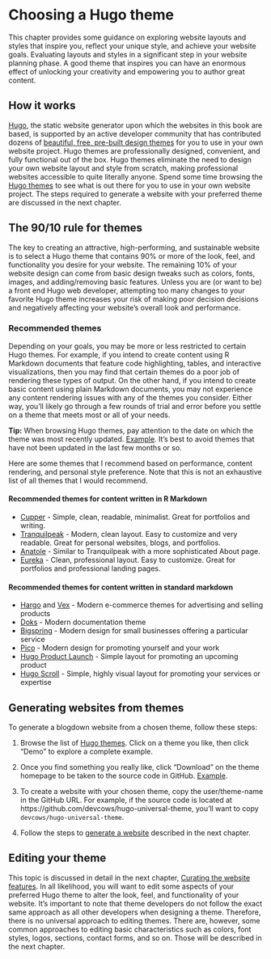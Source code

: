 # Choosing a Hugo theme {#style}

This chapter provides some guidance on exploring website layouts and styles that inspire you, reflect your unique style, and achieve your website goals. Evaluating layouts and styles in a significant step in your website planning phase. A good theme that inspires you can have an enormous effect of unlocking your creativity and empowering you to author great content.

## How it works

[Hugo](https://gohugo.io/), the static website generator upon which the websites in this book are based, is supported by an active developer community that has contributed dozens of [beautiful, free, pre-built design themes](https://themes.gohugo.io/) for you to use in your own website project. Hugo themes are professionally designed, convenient, and fully functional out of the box. Hugo themes eliminate the need to design your own website layout and style from scratch, making professional websites accessible to quite literally anyone. Spend some time browsing the [Hugo themes]((https://themes.gohugo.io/)) to see what is out there for you to use in your own website project. The steps required to generate a website with your preferred theme are discussed in the next chapter.

## The 90/10 rule for themes

The key to creating an attractive, high-performing, and sustainable website is to select a Hugo theme that contains 90% or more of the look, feel, and functionality you desire for your website. The remaining 10% of your website design can come from basic design tweaks such as colors, fonts, images, and adding/removing basic features. Unless you are (or want to be) a front end Hugo web developer, attempting too many changes to your favorite Hugo theme increases your risk of making poor decision decisions and negatively affecting your website's overall look and performance.

### Recommended themes

Depending on your goals, you may be more or less restricted to certain Hugo themes. For example, if you intend to create content using R Markdown documents that feature code highlighting, tables, and interactive visualizations, then you may find that certain themes do a poor job of rendering these types of output. On the other hand, if you intend to create basic content using plain Markdown documents, you may not experience any content rendering issues with any of the themes you consider. Either way, you'll likely go through a few rounds of trial and error before you settle on a theme that meets most or all of your needs.

**Tip:** When browsing Hugo themes, pay attention to the date on which the theme was most recently updated. [Example](https://i.imgur.com/fp7WH6s.png). It's best to avoid themes that have not been updated in the last few months or so.

Here are some themes that I recommend based on performance, content rendering, and personal style preference. Note that this is not an exhaustive list of all themes that I would recommend.

#### Recommended themes for content written in R Markdown {-}

- [Cupper](https://themes.gohugo.io/cupper-hugo-theme/) - Simple, clean, readable, minimalist. Great for portfolios and writing.
- [Tranquilpeak](https://themes.gohugo.io/hugo-tranquilpeak-theme/) - Modern, clean layout. Easy to customize and very readable. Great for personal websites, blogs, and portfolios.
- [Anatole](https://themes.gohugo.io/anatole/) - Similar to Tranquilpeak with a more sophisticated About page.
- [Eureka](https://themes.gohugo.io/hugo-eureka/) - Clean, professional layout. Easy to customize. Great for portfolios and professional landing pages.

#### Recommended themes for content written in standard markdown {-}

- [Hargo](https://themes.gohugo.io/hargo-hugo-ecommerce-theme/) and [Vex](https://themes.gohugo.io/vex-hugo/) - Modern e-commerce themes for advertising and selling products
- [Doks](https://themes.gohugo.io/doks/) - Modern documentation theme
- [Bigspring](https://themes.gohugo.io/bigspring-hugo-startup-theme/) - Modern design for small businesses offering a particular service
- [Pico](https://themes.gohugo.io/hugo-theme-pico/) - Modern design for promoting yourself and your work
- [Hugo Product Launch](https://themes.gohugo.io/hugo-product-launch/) - Simple layout for promoting an upcoming product
- [Hugo Scroll](https://themes.gohugo.io/hugo-scroll/) - Simple, highly visual layout for promoting your services or expertise

## Generating websites from themes {#create-site-with-theme}

To generate a blogdown website from a chosen theme, follow these steps:

1. Browse the list of [Hugo themes](https://themes.gohugo.io/). Click on a theme you like, then click "Demo" to explore a complete example.

2. Once you find something you really like, click "Download" on the theme homepage to be taken to the source code in GitHub. [Example](https://i.imgur.com/ld35gNP.png).

3. To create a website with your chosen theme, copy the user/theme-name in the GitHub URL. For example, if the source code is located at https://github.com/devcows/hugo-universal-theme, you'll want to copy `devcows/hugo-universal-theme`.

4. Follow the steps to [generate a website](#generate) described in the next chapter.

## Editing your theme

This topic is discussed in detail in the next chapter, [Curating the website features](#curate-features). In all likelihood, you will want to edit some aspects of your preferred Hugo theme to alter the look, feel, and functionality of your website. It's important to note that theme developers do not follow the exact same approach as all other developers when designing a theme. Therefore, there is no universal approach to editing themes. There are, however, some common approaches to editing basic characteristics such as colors, font styles, logos, sections, contact forms, and so on. Those will be described in the next chapter.